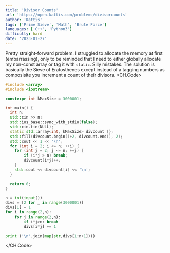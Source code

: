```yaml
---
title: 'Divisor Counts'
url: 'https://open.kattis.com/problems/divisorcounts'
author: 'Kattis'
tags: ['Prime Sieve', 'Math', 'Brute Force'] 
languages: ['C++', 'Python3']
difficulty: hard
date: '2023-01-27'
---
```

Pretty straight-forward problem. I struggled to allocate the memory at first (embarrassing), only to be reminded that I need to either globally allocate my non-const array or tag it with `static`. Silly mistakes.
The solution is basically the Sieve of Eratosthenes except instead of a tagging numbers as composisite you increment a count of their divisors.
<CH.Code>

```cpp divisor_counts.cpp
#include <array>
#include <iostream>

constexpr int kMaxSize = 3000001;

int main() {
  int n;
  std::cin >> n;
  std::ios_base::sync_with_stdio(false);
  std::cin.tie(NULL);
  static std::array<int, kMaxSize> divcount {};
  std::fill(divcount.begin()+2, divcount.end(), 2);
  std::cout << 1 << '\n';
  for (int i = 2; i <= n; ++i) {
    for (int j = 2; j <= n; ++j) {
        if (i*j > n) break;
        divcount[i*j]++;
    }
    std::cout << divcount[i] << '\n';
  }

  return 0;
}
```


```py divisor_counts.py
n = int(input())
divs = [2 for _ in range(3000001)]
divs[1] = 1
for i in range(2,n):
    for j in range(2,n):
        if i*j>n: break
        divs[i*j] += 1

print ('\n'.join(map(str,divs[1:n+1])))
```

</CH.Code>
